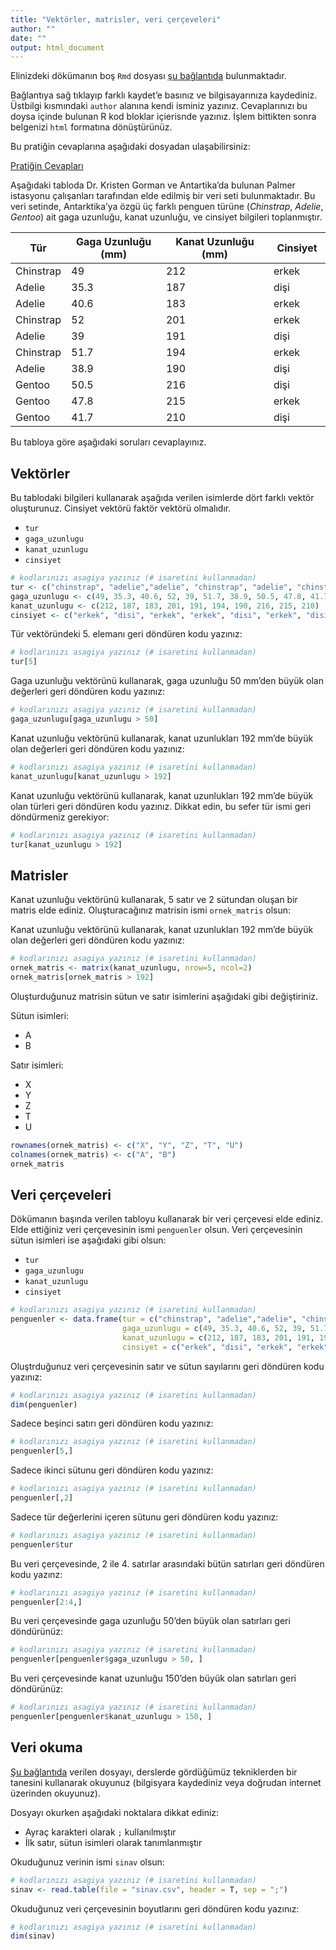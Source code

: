 ```yaml
---
title: "Vektörler, matrisler, veri çerçeveleri"
author: ""
date: ""
output: html_document
---
```


Elinizdeki dökümanın boş `Rmd` dosyası [şu bağlantıda](https://raw.githubusercontent.com/emrahkirdok/ybva/main/10-ekler/pratik/vektorler-matrisler-veri-cerceveleri.Rmd) bulunmaktadır. 

Bağlantıya sağ tıklayıp farklı kaydet'e basınız ve bilgisayarınıza kaydediniz. Üstbilgi kısmındaki `author` alanına kendi isminiz yazınız. Cevaplarınızı bu doysa içinde bulunan R kod bloklar içierisnde yazınız. İşlem bittikten sonra belgenizi `html` formatına dönüştürünüz.

Bu pratiğin cevaplarına aşağıdaki dosyadan ulaşabilirsiniz:

[Pratiğin Cevapları](https://raw.githubusercontent.com/emrahkirdok/ybva/main/10-ekler/pratikler/cevaplar/vektorler-matrisler-veri-cerceveleri.Rmd)

Aşağıdaki tabloda  Dr. Kristen Gorman ve Antartika'da bulunan Palmer istasyonu çalışanları tarafından elde edilmiş bir veri seti bulunmaktadır. Bu veri setinde, Antarktika'ya özgü üç farklı penguen türüne (*Chinstrap*, *Adelie*, *Gentoo*) ait gaga uzunluğu, kanat uzunluğu, ve cinsiyet bilgileri toplanmıştır.

|   Tür      | Gaga Uzunluğu (mm)  |  Kanat Uzunluğu (mm)   |   Cinsiyet  |
|------------|---------------------|------------------------|-------------|
| Chinstrap  |        49           |        212             |     erkek   |
| Adelie     |        35.3         |        187             |     dişi    |  
| Adelie     |        40.6         |        183             |     erkek   |  
| Chinstrap  |        52           |        201             |     erkek   |  
| Adelie     |        39           |        191             |     dişi    |
| Chinstrap  |        51.7         |        194             |     erkek   |  
| Adelie     |        38.9         |        190             |     dişi    |
| Gentoo     |        50.5         |        216             |     dişi    |
| Gentoo     |        47.8         |        215             |     erkek   |   
| Gentoo     |        41.7         |        210             |     dişi    |

Bu tabloya göre aşağıdaki soruları cevaplayınız. 

## Vektörler

Bu tablodaki bilgileri kullanarak aşağıda verilen isimlerde dört farklı vektör oluşturunuz. Cinsiyet vektörü faktör vektörü olmalıdır.

+ `tur`
+ `gaga_uzunlugu`
+ `kanat_uzunlugu`
+ `cinsiyet`

```r
# kodlarınızı asagiya yazınız (# isaretini kullanmadan)
tur <- c("chinstrap", "adelie","adelie", "chinstrap", "adelie", "chinstrap", "adelie", "gentoo", "gentoo", "gentoo")
gaga_uzunlugu <- c(49, 35.3, 40.6, 52, 39, 51.7, 38.9, 50.5, 47.8, 41.7)
kanat_uzunlugu <- c(212, 187, 183, 201, 191, 194, 190, 216, 215, 210)
cinsiyet <- c("erkek", "disi", "erkek", "erkek", "disi", "erkek", "disi", "disi", "erkek", "disi")
```

Tür vektöründeki 5. elemanı geri döndüren kodu yazınız:

```r
# kodlarınızı asagiya yazınız (# isaretini kullanmadan)
tur[5]
```

Gaga uzunluğu vektörünü kullanarak, gaga uzunluğu 50 mm'den büyük olan değerleri geri döndüren kodu yazınız:

```r
# kodlarınızı asagiya yazınız (# isaretini kullanmadan)
gaga_uzunlugu[gaga_uzunlugu > 50]
```

Kanat uzunluğu vektörünü kullanarak, kanat uzunlukları 192 mm'de büyük olan değerleri geri döndüren kodu yazınız:

```r
# kodlarınızı asagiya yazınız (# isaretini kullanmadan)
kanat_uzunlugu[kanat_uzunlugu > 192]
```

Kanat uzunluğu vektörünü kullanarak, kanat uzunlukları 192 mm'de büyük olan türleri geri döndüren kodu yazınız. Dikkat edin, bu sefer tür ismi geri döndürmeniz gerekiyor:

```r
# kodlarınızı asagiya yazınız (# isaretini kullanmadan)
tur[kanat_uzunlugu > 192]
```


## Matrisler

Kanat uzunluğu vektörünü kullanarak, 5 satır ve 2 sütundan oluşan bir matris elde ediniz. Oluşturacağınız matrisin ismi `ornek_matris` olsun:

Kanat uzunluğu vektörünü kullanarak, kanat uzunlukları 192 mm'de büyük olan değerleri geri döndüren kodu yazınız:

```r
# kodlarınızı asagiya yazınız (# isaretini kullanmadan)
ornek_matris <- matrix(kanat_uzunlugu, nrow=5, ncol=2)
ornek_matris[ornek_matris > 192]
```

Oluşturduğunuz matrisin sütun ve satır isimlerini aşağıdaki gibi değiştiriniz.

Sütun isimleri:

+ A
+ B

Satır isimleri:

+ X
+ Y
+ Z
+ T
+ U

```r
rownames(ornek_matris) <- c("X", "Y", "Z", "T", "U")
colnames(ornek_matris) <- c("A", "B")
ornek_matris
```

## Veri çerçeveleri

Dökümanın başında verilen tabloyu kullanarak bir veri çerçevesi elde ediniz. Elde ettiğiniz veri çerçevesinin ismi `penguenler` olsun. Veri çerçevesinin sütun isimleri ise aşağıdaki gibi olsun:

+ `tur`
+ `gaga_uzunlugu`
+ `kanat_uzunlugu`
+ `cinsiyet`

```r
# kodlarınızı asagiya yazınız (# isaretini kullanmadan)
penguenler <- data.frame(tur = c("chinstrap", "adelie","adelie", "chinstrap", "adelie", "chinstrap", "adelie", "gentoo", "gentoo", "gentoo"),
                         gaga_uzunlugu = c(49, 35.3, 40.6, 52, 39, 51.7, 38.9, 50.5, 47.8, 41.7),
                         kanat_uzunlugu = c(212, 187, 183, 201, 191, 194, 190, 216, 215, 210),
                         cinsiyet = c("erkek", "disi", "erkek", "erkek", "disi", "erkek", "disi", "disi", "erkek", "disi"))
```

Oluştrduğunuz veri çerçevesinin satır ve sütun sayılarını geri döndüren kodu yazınız:

```r
# kodlarınızı asagiya yazınız (# isaretini kullanmadan)
dim(penguenler)
```

Sadece beşinci satırı geri döndüren kodu yazınız:

```r
# kodlarınızı asagiya yazınız (# isaretini kullanmadan)
penguenler[5,]
```

Sadece ikinci sütunu geri döndüren kodu yazınız:

```r
# kodlarınızı asagiya yazınız (# isaretini kullanmadan)
penguenler[,2]
```

Sadece tür değerlerini içeren sütunu geri döndüren kodu yazınız:

```r
# kodlarınızı asagiya yazınız (# isaretini kullanmadan)
penguenler$tur
```

Bu veri çerçevesinde, 2 ile 4. satırlar arasındaki bütün satırları geri döndüren kodu yazınz:

```r
# kodlarınızı asagiya yazınız (# isaretini kullanmadan)
penguenler[2:4,]
```

Bu veri çerçevesinde gaga uzunluğu 50'den büyük olan satırları geri döndürünüz:

```r
# kodlarınızı asagiya yazınız (# isaretini kullanmadan)
penguenler[penguenler$gaga_uzunlugu > 50, ]
```

Bu veri çerçevesinde kanat uzunluğu 150'den büyük olan satırları geri döndürünüz:

```r
# kodlarınızı asagiya yazınız (# isaretini kullanmadan)
penguenler[penguenler$kanat_uzunlugu > 150, ]
```

## Veri okuma

[Şu bağlantıda](https://raw.githubusercontent.com/emrahkirdok/ybva/main/data/sinav.csv) verilen dosyayı, derslerde gördüğümüz tekniklerden bir tanesini kullanarak okuyunuz (bilgisyara kaydediniz veya doğrudan internet üzerinden okuyunuz).

Dosyayı okurken aşağıdaki noktalara dikkat ediniz:

+ Ayraç karakteri olarak `;` kullanılmıştır
+ İlk satır, sütun isimleri olarak tanımlanmıştır

Okuduğunuz verinin ismi `sinav` olsun:

```r
# kodlarınızı asagiya yazınız (# isaretini kullanmadan)
sinav <- read.table(file = "sinav.csv", header = T, sep = ";")
```

Okuduğunuz veri çerçevesinin boyutlarını geri döndüren kodu yazınız:

```r
# kodlarınızı asagiya yazınız (# isaretini kullanmadan)
dim(sinav)
```

